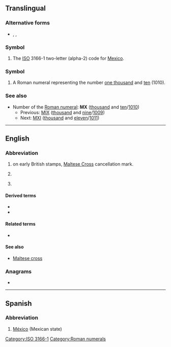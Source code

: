 {{also|Mx|.mx|Mx.}}
==Translingual==

===Alternative forms===
* {{l|mul|mx}}, {{l|mul|MVV}}, {{l|mul|mvv}}

===Symbol===
{{head|mul|symbol}}

# The [[ISO]] 3166-1 two-letter (alpha-2) code for [[Mexico]].

===Symbol===
{{head|mul|numeral symbol}}

# A Roman numeral representing the number [[one thousand]] and [[ten]] (1010).

===See also===
* Number of the [[Roman numeral]]: '''MX''' ([[thousand]] and [[ten]]/[[1010]])
** Previous: [[MIX]] ([[thousand]] and [[nine]]/[[1009]])
** Next: [[MXI]] ([[thousand]] and [[eleven]]/[[1011]])

[[Category:ISO 3166-1]]
[[Category:Roman numerals]]

----

==English==

===Abbreviation===
{{rfc-header|Abbreviation}}
{{head|en|abbreviation}}

# {{lb|en|philately}} on early British stamps, [[w:Maltese Cross#United Kingdom|Maltese Cross]] cancellation mark.
# {{lb|en|Internet}} {{abbreviation of|lang=en|mail exchanger}}
# {{lb|en|motorcycling}} {{abbreviation of|lang=en|motocross}}

====Derived terms====
{{sense|motocross}}
* {{l|en|BMX|gloss=bike motocross}}
* {{l|en|MXGP}}

====Related terms====
* {{l|en|X|cross}}

====See also====
* [[Maltese cross]]

===Anagrams===
* {{anagrams|en|XM}}

----

==Spanish==

===Abbreviation===
{{rfc-header|Abbreviation}}
{{head|es|abbreviation}}

# [[México]] (Mexican state)